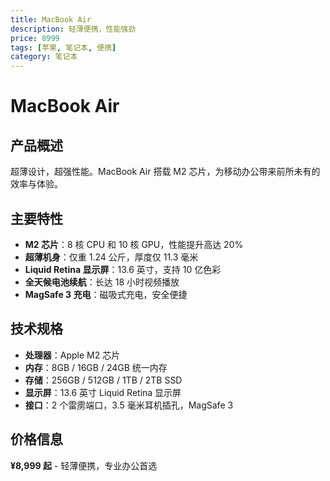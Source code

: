 ```yaml
---
title: MacBook Air
description: 轻薄便携，性能强劲
price: 8999
tags: [苹果, 笔记本, 便携]
category: 笔记本
---
```


# MacBook Air

## 产品概述

超薄设计，超强性能。MacBook Air 搭载 M2 芯片，为移动办公带来前所未有的效率与体验。

## 主要特性

- **M2 芯片**：8 核 CPU 和 10 核 GPU，性能提升高达 20%
- **超薄机身**：仅重 1.24 公斤，厚度仅 11.3 毫米
- **Liquid Retina 显示屏**：13.6 英寸，支持 10 亿色彩
- **全天候电池续航**：长达 18 小时视频播放
- **MagSafe 3 充电**：磁吸式充电，安全便捷

## 技术规格

- **处理器**：Apple M2 芯片
- **内存**：8GB / 16GB / 24GB 统一内存
- **存储**：256GB / 512GB / 1TB / 2TB SSD
- **显示屏**：13.6 英寸 Liquid Retina 显示屏
- **接口**：2 个雷雳端口，3.5 毫米耳机插孔，MagSafe 3

## 价格信息

**¥8,999 起** - 轻薄便携，专业办公首选

